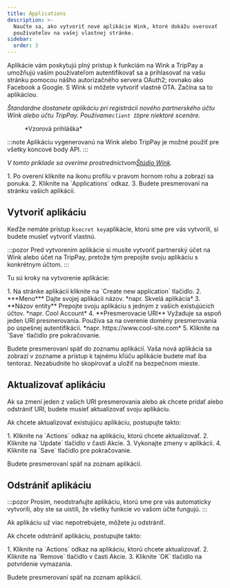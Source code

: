 ```yaml
---
title: Applications
description: >-
  Naučte sa, ako vytvoriť nové aplikácie Wink, ktoré dokážu overovať
  používateľov na vašej vlastnej stránke.
sidebar:
  order: 3
---
```


Aplikácie vám poskytujú plný prístup k funkciám na Wink a TripPay a umožňujú vašim používateľom autentifikovať sa a prihlasovať na vašu stránku pomocou nášho autorizačného servera OAuth2; rovnako ako Facebook a Google.
S Wink si môžete vytvoriť vlastné OTA. Začína sa to aplikáciou.

*Štandardne dostanete aplikáciu pri registrácii nového partnerského účtu Wink alebo účtu TripPay. Používame`client ID`pre niektoré scenáre.*

<figure>
  <CloudinaryImage width="350" height="215" resize="scale" quality="best" alt="Vzorová žiadosť" src="academy/application" errorImage="noimage_opaque_nyrtl0.png" />

  <figcaption>*Vzorová prihláška*</figcaption>
</figure>


:::note
Aplikáciu vygenerovanú na Wink alebo TripPay je možné použiť pre všetky koncové body API.
:::

*V tomto príklade sa overíme prostredníctvom[Štúdio Wink](https://studio.wink.travel).*

<Steps>
  1. Po overení kliknite na ikonu profilu v pravom hornom rohu a zobrazí sa ponuka.
  2. Kliknite na `Applications` odkaz.
  3. Budete presmerovaní na stránku vašich aplikácií.
</Steps>


## Vytvoriť aplikáciu

Keďže nemáte prístup k`secret key`aplikácie, ktorú sme pre vás vytvorili, si budete musieť vytvoriť vlastnú.

:::pozor
Pred vytvorením aplikácie si musíte vytvoriť partnerský účet na Wink alebo účet na TripPay, pretože tým prepojíte svoju aplikáciu s konkrétnym účtom.
:::

Tu sú kroky na vytvorenie aplikácie:

<Steps>
  1. Na stránke aplikácií kliknite na `Create new application` tlačidlo.
  2. ***Meno*** Dajte svojej aplikácii názov. *napr. Skvelá aplikácia*
  3. **Názov entity** Prepojte svoju aplikáciu s jedným z vašich existujúcich účtov. *napr. Cool Account*
  4. **Presmerovacie URI** Vyžaduje sa aspoň jeden URI presmerovania. Používa sa na overenie domény presmerovania po úspešnej autentifikácii. *napr. https://www.cool-site.com*
  5. Kliknite na `Save` tlačidlo pre pokračovanie.
</Steps>


Budete presmerovaní späť do zoznamu aplikácií. Vaša nová aplikácia sa zobrazí v zozname a prístup k tajnému kľúču aplikácie budete mať iba tentoraz. Nezabudnite ho skopírovať a uložiť na bezpečnom mieste.

## Aktualizovať aplikáciu

Ak sa zmení jeden z vašich URI presmerovania alebo ak chcete pridať alebo odstrániť URI, budete musieť aktualizovať svoju aplikáciu.

Ak chcete aktualizovať existujúcu aplikáciu, postupujte takto:

<Steps>
  1. Kliknite na `Actions` odkaz na aplikáciu, ktorú chcete aktualizovať.
  2. Kliknite na `Update` tlačidlo v časti Akcie.
  3. Vykonajte zmeny v aplikácii.
  4. Kliknite na `Save` tlačidlo pre pokračovanie.
</Steps>


Budete presmerovaní späť na zoznam aplikácií.

## Odstrániť aplikáciu

:::pozor
Prosím, neodstraňujte aplikáciu, ktorú sme pre vás automaticky vytvorili, aby ste sa uistili, že všetky funkcie vo vašom účte fungujú.
:::

Ak aplikáciu už viac nepotrebujete, môžete ju odstrániť.

Ak chcete odstrániť aplikáciu, postupujte takto:

<Steps>
  1. Kliknite na `Actions` odkaz na aplikáciu, ktorú chcete aktualizovať.
  2. Kliknite na `Remove` tlačidlo v časti Akcie.
  3. Kliknite `OK` tlačidlo na potvrdenie vymazania.
</Steps>


Budete presmerovaní späť na zoznam aplikácií.

